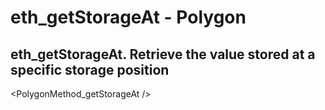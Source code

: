 # eth_getStorageAt  - Polygon

## eth_getStorageAt. Retrieve the value stored at a specific storage position


<PolygonMethod_getStorageAt  />
